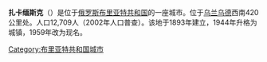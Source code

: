 '''扎卡缅斯克'''（{{lang-ru|Зака́менск}}）是位于[[俄罗斯|俄罗斯]][[布里亚特共和国|布里亚特共和国]]的一座城市。位于[[乌兰乌德|乌兰乌德]]西南420公里处。人口12,709人（2002年人口普查）。该地于1893年建立，1944年升格为城镇，1959年改为现名。

{{布里亞特共和國行政區劃}}

[[Category:布里亚特共和国城市|Category:布里亚特共和国城市]]